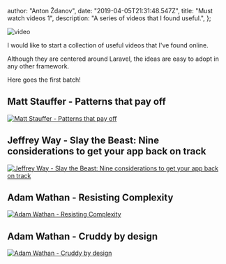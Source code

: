 
  author: "Anton Ždanov",
  date: "2019-04-05T21:31:48.547Z",
  title: "Must watch videos 1",
  description: "A series of videos that I found useful.",
};


<Image src={video} alt="video" />

I would like to start a collection of useful videos that I've found online.

Although they are centered around Laravel, the ideas are easy to adopt in any other framework.

Here goes the first batch!

## Matt Stauffer - Patterns that pay off

[![Matt Stauffer - Patterns that pay off](http://img.youtube.com/vi/enTb2E4vEos/0.jpg)](http://www.youtube.com/watch?v=enTb2E4vEos)

## Jeffrey Way - Slay the Beast: Nine considerations to get your app back on track

[![Jeffrey Way - Slay the Beast: Nine considerations to get your app back on track](http://img.youtube.com/vi/Npm5LruYA7A/0.jpg)](http://www.youtube.com/watch?v=Npm5LruYA7A)

## Adam Wathan - Resisting Complexity

[![Adam Wathan - Resisting Complexity](http://img.youtube.com/vi/dfgtKb-VpRk/0.jpg)](http://www.youtube.com/watch?v=dfgtKb-VpRk)

## Adam Wathan - Cruddy by design

[![Adam Wathan - Cruddy by design](http://img.youtube.com/vi/MF0jFKvS4SI/0.jpg)](http://www.youtube.com/watch?v=MF0jFKvS4SI)
